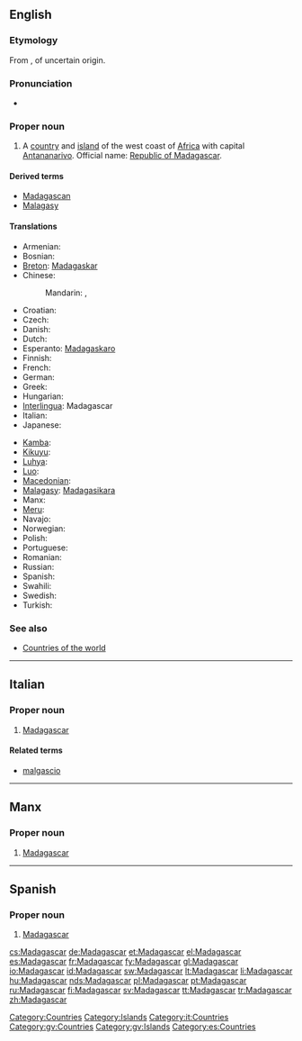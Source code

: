 ==English==
{{wikipedia}}

===Etymology===
From {{etyl|frm}} {{term|Madagascar|lang=fr}}, of uncertain origin.

===Pronunciation===
* {{a|UK}} {{IPA|/madəˈɡaskə/}}

===Proper noun===
{{en-proper noun}}

# A [[country]] and [[island]] of the west coast of [[Africa]] with capital [[Antananarivo]]. Official name: [[Republic of Madagascar]].

====Derived terms====
* [[Madagascan]]
* [[Malagasy]]

====Translations====
{{trans-top|country in Southern Africa}}
* Armenian: {{t-|hy|Մադագասկար|tr=Madagaskar}}
* Bosnian: {{t-|bs|Madagaskar|m}}
* [[Breton]]: [[Madagaskar]]
* Chinese:
*: Mandarin: {{t-|cmn|馬達加斯加|sc=Hani}}, {{t-|cmn|马达加斯加|tr=Mǎdájiāsījiā|sc=Hani}}
* Croatian: {{t+|hr|Madagaskar|m}}
* Czech: {{t-|cs|Madagaskar|m}}
* Danish: {{t-|da|Madagaskar}}
* Dutch: {{t+|nl|Madagaskar}}
* Esperanto: [[Madagaskaro]]
* Finnish: {{t+|fi|Madagaskar}}
* French: {{t+|fr|Madagascar}}
* German: {{t+|de|Madagaskar}}
* Greek: {{t+|el|Μαδαγασκάρη|f|tr=Madagaskári}}
* Hungarian: {{t+|hu|Madagaszkár}}
* [[Interlingua]]: Madagascar
* Italian: {{t-|it|Madagascar}}
* Japanese: {{t-|ja|マダガスカル|tr=madagasukaru}}
{{trans-mid}}
* [[Kamba]]: {{tø|kam|Madagaska}}
* [[Kikuyu]]: {{tø|ki|Madagaska}}
* [[Luhya]]: {{tø|luy|Madagaska}}
* [[Luo]]: {{tø|luo|Madagaska}}
* [[Macedonian]]: {{t-|mk|Мадагаскар|m|tr=Madagáskar}}
* [[Malagasy]]: [[Madagasikara]]
* Manx: {{t-|gv|Madagascar|xs=Manx}}
* [[Meru]]: {{tø|mer|Madagaska}}
* Navajo: {{tø|nv|Mada'géésgáá}}
* Norwegian: {{t+|no|Madagaskar}}
* Polish: {{t+|pl|Madagaskar}}
* Portuguese: {{t+|pt|Madagáscar}}
* Romanian: {{t-|ro|Madagascar|n}}
* Russian: {{t+|ru|Мадагаскар|tr=Madagaskár}}
* Spanish: {{t+|es|Madagascar}}
* Swahili: {{t+|sw|Bukini|xs=Swahili}}
* Swedish: {{t+|sv|Madagaskar}}
* Turkish: {{t+|tr|Madagaskar}}
{{trans-bottom}}

===See also===
* [[Appendix:Countries of the world|Countries of the world]]

[[Category:Countries]]
[[Category:Islands]]

----

==Italian==
{{wikipedia|lang=it}}

===Proper noun===
{{infl|it|proper noun|g=m}}

# [[#English|Madagascar]]

====Related terms====
* [[malgascio]]

[[Category:it:Countries]]

----

==Manx==

===Proper noun===
{{infl|gv|proper noun}} {{g|Manx}}

# [[#English|Madagascar]]

[[Category:gv:Countries]]
[[Category:gv:Islands]]

----

==Spanish==
{{wikipedia|lang=es}}

===Proper noun===
{{es-proper noun}}

# [[#English|Madagascar]]

[[Category:es:Countries]]

[[cs:Madagascar]]
[[de:Madagascar]]
[[et:Madagascar]]
[[el:Madagascar]]
[[es:Madagascar]]
[[fr:Madagascar]]
[[fy:Madagascar]]
[[gl:Madagascar]]
[[io:Madagascar]]
[[id:Madagascar]]
[[sw:Madagascar]]
[[lt:Madagascar]]
[[li:Madagascar]]
[[hu:Madagascar]]
[[nds:Madagascar]]
[[pl:Madagascar]]
[[pt:Madagascar]]
[[ru:Madagascar]]
[[fi:Madagascar]]
[[sv:Madagascar]]
[[tt:Madagascar]]
[[tr:Madagascar]]
[[zh:Madagascar]]